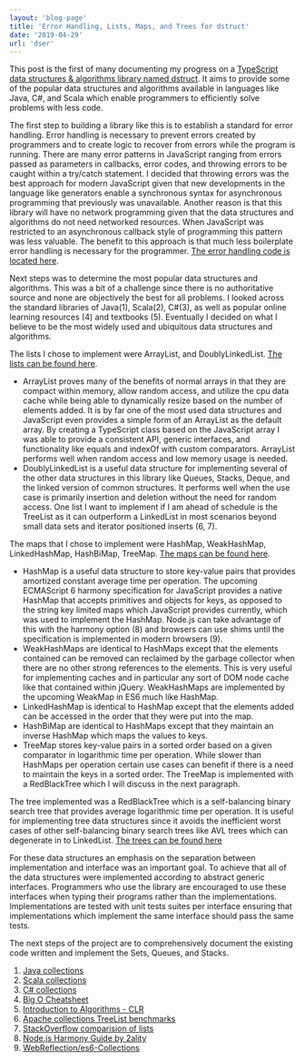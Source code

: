```yaml
---
layout: 'blog-page'
title: 'Error Handling, Lists, Maps, and Trees for dstruct'
date: '2019-04-29'
url: 'dser'
---
```


This post is the first of many documenting my progress on a [TypeScript data structures & algorithms library named dstruct](https://github.com/codystebbins/dstruct). It aims to provide some of the popular data structures and algorithms available in languages like Java, C#, and Scala which enable programmers to efficiently solve problems with less code.

The first step to building a library like this is to establish a standard for error handling. Error handling is necessary to prevent errors created by programmers and to create logic to recover from errors while the program is running. There are many error patterns in JavaScript ranging from errors passed as parameters in callbacks, error codes, and throwing errors to be caught within a try/catch statement. I decided that throwing errors was the best approach for modern JavaScript given that new developments in the language like generators enable a synchronous syntax for asynchronous programming that previously was unavailable. Another reason is that this library will have no network programming given that the data structures and algorithms do not need networked resources. When JavaScript was restricted to an asynchronous callback style of programming this pattern was less valuable. The benefit to this approach is that much less boilerplate error handling is necessary for the programmer. [The error handling code is located here](https://github.com/codystebbins/dstruct/blob/master/lib/Error.ts).

Next steps was to determine the most popular data structures and algorithms. This was a bit of a challenge since there is no authoritative source and none are objectively the best for all problems. I looked across the standard libraries of Java(1), Scala(2), C#(3), as well as popular online learning resources (4) and textbooks (5). Eventually I decided on what I believe to be the most widely used and ubiquitous data structures and algorithms.

The lists I chose to implement were ArrayList, and DoublyLinkedList. [The lists can be found here](https://github.com/codystebbins/dstruct/tree/master/lib/structures/lists).

- ArrayList proves many of the benefits of normal arrays in that they are compact within memory, allow random access, and utilize the cpu data cache while being able to dynamically resize based on the number of elements added. It is by far one of the most used data structures and JavaScript even provides a simple form of an ArrayList as the default array. By creating a TypeScript class based on the JavaScript array I was able to provide a consistent API, generic interfaces, and functionality like equals and indexOf with custom comparators. ArrayList performs well when random access and low memory usage is needed.
- DoublyLinkedList is a useful data structure for implementing several of the other data structures in this library like Queues, Stacks, Deque, and the linked version of common structures. It performs well when the use case is primarily insertion and deletion without the need for random access. One list I want to implement if I am ahead of schedule is the TreeList as it can outperform a LinkedList in most scenarios beyond small data sets and iterator positioned inserts (6, 7).

The maps that I chose to implement were HashMap, WeakHashMap, LinkedHashMap, HashBiMap, TreeMap. [The maps can be found here](https://github.com/codystebbins/dstruct/tree/master/lib/structures/maps).

- HashMap is a useful data structure to store key-value pairs that provides amortized constant average time per operation. The upcoming ECMAScript 6 harmony specification for JavaScript provides a native HashMap that accepts primitives and objects for keys, as opposed to the string key limited maps which JavaScript provides currently, which was used to implement the HashMap. Node.js can take advantage of this with the harmony option (8) and browsers can use shims until the specification is implemented in modern browsers (9).
- WeakHashMaps are identical to HashMaps except that the elements contained can be removed can reclaimed by the garbage collector when there are no other strong references to the elements. This is very useful for implementing caches and in particular any sort of DOM node cache like that contained within jQuery. WeakHashMaps are implemented by the upcoming WeakMap in ES6 much like HashMap.
- LinkedHashMap is identical to HashMap except that the elements added can be accessed in the order that they were put into the map.
- HashBiMap are identical to HashMaps except that they maintain an inverse HashMap which maps the values to keys.
- TreeMap stores key-value pairs in a sorted order based on a given comparator in logarithmic time per operation. While slower than HashMaps per operation certain use cases can benefit if there is a need to maintain the keys in a sorted order. The TreeMap is implemented with a RedBlackTree which I will discuss in the next paragraph.

The tree implemented was a RedBlackTree which is a self-balancing binary search tree that provides average logarithmic time per operation. It is useful for implementing tree data structures since it avoids the inefficient worst cases of other self-balancing binary search trees like AVL trees which can degenerate in to LinkedList. [The trees can be found here](https://github.com/codystebbins/dstruct/tree/master/lib/structures/trees)

For these data structures an emphasis on the separation between implementation and interface was an important goal. To achieve that all of the data structures were implemented according to abstract generic interfaces. Programmers who use the library are encouraged to use these interfaces when typing their programs rather than the implementations. Implementations are tested with unit tests suites per interface ensuring that implementations which implement the same interface should pass the same tests.

The next steps of the project are to comprehensively document the existing code written and implement the Sets, Queues, and Stacks.

1. [Java collections](http://docs.oracle.com/javase/7/docs/api/java/util/Collections.html)
2. [Scala collections](http://www.scala-lang.org/api/2.10.3/index.html#scala.collection.package)
3. [C# collections](http://msdn.microsoft.com/en-us/library/ybcx56wz.aspx)
4. [Big O Cheatsheet](http://bigocheatsheet.com/#comments)
5. [Introduction to Algorithms - CLR](http://smile.amazon.com/Introduction-Algorithms-Thomas-H-Cormen/dp/0262033844)
6. [Apache collections TreeList benchmarks](https://commons.apache.org/proper/commons-collections/javadocs/api-3.2.1/org/apache/commons/collections/list/TreeList.html)
7. [StackOverflow comparision of lists](https://stackoverflow.com/questions/1713144/list-implementations-does-linkedlist-really-perform-so-poorly-vs-arraylist-and)
8. [Node.js Harmony Guide by 2ality](http://www.2ality.com/2013/04/nodejs-harmony.html)
9. [WebReflection/es6-Collections](https://github.com/WebReflection/es6-collections)
